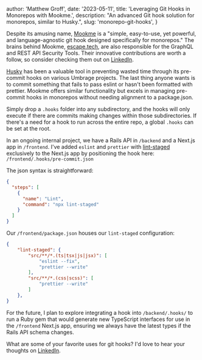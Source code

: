 
  author: 'Matthew Groff',
  date: '2023-05-11',
  title: 'Leveraging Git Hooks in Monorepos with Mookme.',
  description: "An advanced Git hook solution for monorepos, similar to Husky.",
  slug: 'monorepo-git-hooks',
}


Despite its amusing name, [Mookme](https://mookme.org/) is a "simple, easy-to-use, yet powerful, and language-agnostic git hook designed specifically for monorepos." The brains behind Mookme, [escape.tech](https://escape.tech/company/), are also responsible for the GraphQL and REST API Security Tools. Their innovative contributions are worth a follow, so consider checking them out on [LinkedIn](https://www.linkedin.com/company/escapetech/).

[Husky](https://typicode.github.io/husky/#/) has been a valuable tool in preventing wasted time through its pre-commit hooks on various Umbrage projects. The last thing anyone wants is to commit something that fails to pass eslint or hasn't been formatted with prettier. Mookme offers similar functionality but excels in managing pre-commit hooks in monorepos without needing alignment to a package.json.

Simply drop a `.hooks` folder into any subdirectory, and the hooks will only execute if there are commits making changes within those subdirectories. If there's a need for a hook to run across the entire repo, a global `.hooks` can be set at the root.

In an ongoing internal project, we have a Rails API in `/backend` and a Next.js app in `/frontend`. I've added `eslint` and `prettier` with [lint-staged](https://github.com/okonet/lint-staged#readme) exclusively to the Next.js app by positioning the hook here:
`/frontend/.hooks/pre-commit.json`

The json syntax is straightforward:

```json
{
  "steps": [
    {
      "name": "Lint",
      "command": "npx lint-staged"
    }
  ]
}
```

Our `/frontend/package.json` houses our `lint-staged` configuration:

```json
{
    "lint-staged": {
        "src/**/*.(ts|tsx|js|jsx)": [
            "eslint --fix",
            "prettier --write"
        ],
        "src/**/*.(css|scss)": [
            "prettier --write"
        ]
    },
}
```

For the future, I plan to explore integrating a hook into `/backend/.hooks/` to run a Ruby gem that would generate new TypeScript interfaces for use in the `/frontend` Next.js app, ensuring we always have the latest types if the Rails API schema changes.

What are some of your favorite uses for git hooks? I'd love to hear your thoughts on [LinkedIn](https://www.linkedin.com/in/mattgroff/).
